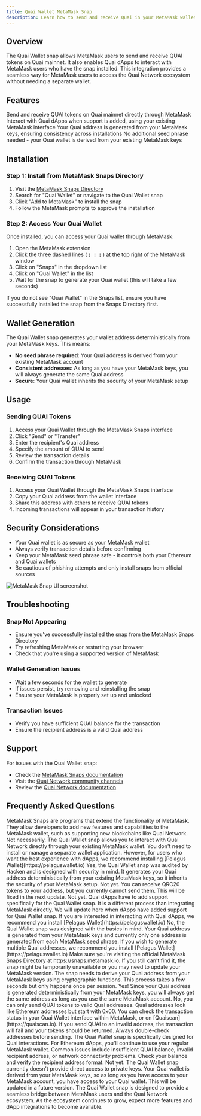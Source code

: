 ```yaml
---
title: Quai Wallet MetaMask Snap
description: Learn how to send and receive Quai in your MetaMask wallet with the Quai Wallet snap.
---
```


## Overview

The Quai Wallet snap allows MetaMask users to send and receive QUAI tokens on Quai mainnet. It also enables Quai dApps to interact with MetaMask users who have the snap installed. This integration provides a seamless way for MetaMask users to access the Quai Network ecosystem without needing a separate wallet.

## Features

<CardGroup cols={2}>
  <Card
    title='QUAI Token Support'
    icon='coins'
  >
    Send and receive QUAI tokens on Quai mainnet directly through MetaMask
  </Card>
  <Card
    title='dApp Integration'
    icon='puzzle-piece'
  >
    Interact with Quai dApps when support is added, using your existing MetaMask interface
  </Card>
  <Card
    title='Deterministic Address'
    icon='key'
  >
    Your Quai address is generated from your MetaMask keys, ensuring consistency across installations
  </Card>
  <Card
    title='No Seed Phrase Required'
    icon='shield-check'
  >
    No additional seed phrase needed - your Quai wallet is derived from your existing MetaMask keys
  </Card>
</CardGroup>

## Installation

### Step 1: Install from MetaMask Snaps Directory

1. Visit the [MetaMask Snaps Directory](https://snaps.metamask.io)
2. Search for "Quai Wallet" or navigate to the Quai Wallet snap
3. Click "Add to MetaMask" to install the snap
4. Follow the MetaMask prompts to approve the installation

### Step 2: Access Your Quai Wallet

Once installed, you can access your Quai wallet through MetaMask:

1. Open the MetaMask extension
2. Click the three dashed lines (⋮⋮⋮) at the top right of the MetaMask window
3. Click on "Snaps" in the dropdown list
4. Click on "Quai Wallet" in the list
5. Wait for the snap to generate your Quai wallet (this will take a few seconds)

<Warning>
If you do not see "Quai Wallet" in the Snaps list, ensure you have successfully installed the snap from the Snaps Directory first.
</Warning>

## Wallet Generation

The Quai Wallet snap generates your wallet address deterministically from your MetaMask keys. This means:

- **No seed phrase required**: Your Quai address is derived from your existing MetaMask account
- **Consistent addresses**: As long as you have your MetaMask keys, you will always generate the same Quai address
- **Secure**: Your Quai wallet inherits the security of your MetaMask setup

## Usage

### Sending QUAI Tokens

1. Access your Quai Wallet through the MetaMask Snaps interface
2. Click "Send" or "Transfer"
3. Enter the recipient's Quai address
4. Specify the amount of QUAI to send
5. Review the transaction details
6. Confirm the transaction through MetaMask

### Receiving QUAI Tokens

1. Access your Quai Wallet through the MetaMask Snaps interface
2. Copy your Quai address from the wallet interface
3. Share this address with others to receive QUAI tokens
4. Incoming transactions will appear in your transaction history

## Security Considerations

- Your Quai wallet is as secure as your MetaMask wallet
- Always verify transaction details before confirming
- Keep your MetaMask seed phrase safe - it controls both your Ethereum and Quai wallets
- Be cautious of phishing attempts and only install snaps from official sources

<Frame>
  <img src="/images/metamask-snap.png" alt="MetaMask Snap UI screenshot" />
</Frame>

## Troubleshooting

### Snap Not Appearing
- Ensure you've successfully installed the snap from the MetaMask Snaps Directory
- Try refreshing MetaMask or restarting your browser
- Check that you're using a supported version of MetaMask

### Wallet Generation Issues
- Wait a few seconds for the wallet to generate
- If issues persist, try removing and reinstalling the snap
- Ensure your MetaMask is properly set up and unlocked

### Transaction Issues
- Verify you have sufficient QUAI balance for the transaction
- Ensure the recipient address is a valid Quai address

## Support

For issues with the Quai Wallet snap:
- Check the [MetaMask Snaps documentation](https://docs.metamask.io/guide/snaps.html)
- Visit the [Quai Network community channels](https://discord.gg/quai)
- Review the [Quai Network documentation](/learn/introduction)

## Frequently Asked Questions

<AccordionGroup>
  <Accordion title="What is a MetaMask Snap?">
    MetaMask Snaps are programs that extend the functionality of MetaMask. They allow developers to add new features and capabilities to the MetaMask wallet, such as supporting new blockchains like Quai Network.
  </Accordion>
  
  <Accordion title="Do I need a separate wallet for Quai Network?">
    Not necessarily. The Quai Wallet snap allows you to interact with Quai Network directly through your existing MetaMask wallet. You don't need to install or manage a separate wallet application. However, for users who want the best experience with dApps, we recommend installing [Pelagus Wallet](https://pelaguswallet.io)
  </Accordion>
  
  <Accordion title="Is the Quai Wallet snap safe to use?">
    Yes, the Quai Wallet snap was audited by Hacken and is designed with security in mind. It generates your Quai address deterministically from your existing MetaMask keys, so it inherits the security of your MetaMask setup.
  </Accordion>

  <Accordion title="Can I store other tokens in the Quai Wallet snap?">
    Not yet. You can receive QRC20 tokens to your address, but you currently cannot send them. This will be fixed in the next update.
  </Accordion>

  <Accordion title="Can I interact with Quai dApps with the Quai Wallet snap?">
    Not yet. Quai dApps have to add support specifically for the Quai Wallet snap. It is a different process than integrating MetaMask directly. We will update here when dApps have added support for Quai Wallet snap. If you are interested in interacting with Quai dApps, we recommend you install [Pelagus Wallet](https://pelaguswallet.io)
  </Accordion>

  <Accordion title="Can I create a new address within the Quai Wallet snap?">
    No, the Quai Wallet snap was designed with the basics in mind. Your Quai address is generated from your MetaMask keys and currently only one address is generated from each MetaMask seed phrase. If you wish to generate multiple Quai addresses, we recommend you install [Pelagus Wallet](https://pelaguswallet.io)
  </Accordion>

  <Accordion title="I can't find the Quai Wallet snap in the Snaps Directory. What should I do?">
    Make sure you're visiting the official MetaMask Snaps Directory at https://snaps.metamask.io. If you still can't find it, the snap might be temporarily unavailable or you may need to update your MetaMask version.
  </Accordion>
  
  <Accordion title="Why does it take a few seconds to generate my Quai wallet?">
    The snap needs to derive your Quai address from your MetaMask keys using cryptographic functions. This process takes a few seconds but only happens once per session.
  </Accordion>
  
  <Accordion title="Will I get the same Quai address every time I install the snap with the same MetaMask account?">
    Yes! Since your Quai address is generated deterministically from your MetaMask keys, you will always get the same address as long as you use the same MetaMask account.
  </Accordion>
  
  <Accordion title="Can I send QUAI tokens to any Ethereum address?">
    No, you can only send QUAI tokens to valid Quai addresses. Quai addresses look like Ethereum addresses but start with 0x00.
  </Accordion>
  
  <Accordion title="How do I know if a transaction was successful?">
    You can check the transaction status in your Quai Wallet interface within MetaMask, or on [Quaiscan](https://quaiscan.io).
  </Accordion>
  
  <Accordion title="What happens if I send QUAI to an invalid address?">
    If you send QUAI to an invalid address, the transaction will fail and your tokens should be returned. Always double-check addresses before sending.
  </Accordion>
  
  <Accordion title="Can I use the Quai Wallet snap with existing Ethereum dApps?">
    The Quai Wallet snap is specifically designed for Quai interactions. For Ethereum dApps, you'll continue to use your regular MetaMask wallet.
  </Accordion>
  
  <Accordion title="I'm getting an error when trying to send QUAI. What could be wrong?">
    Common issues include insufficient QUAI balance, invalid recipient address, or network connectivity problems. Check your balance and verify the recipient address format.
  </Accordion>
  
  <Accordion title="Can I export my Quai private keys?">
    Not yet. The Quai Wallet snap currently doesn't provide direct access to private keys. Your Quai wallet is derived from your MetaMask keys, so as long as you have access to your MetaMask account, you have access to your Quai wallet. This will be updated in a future version.
  </Accordion>
</AccordionGroup>

<Info>
The Quai Wallet snap is designed to provide a seamless bridge between MetaMask users and the Quai Network ecosystem. As the ecosystem continues to grow, expect more features and dApp integrations to become available.
</Info>